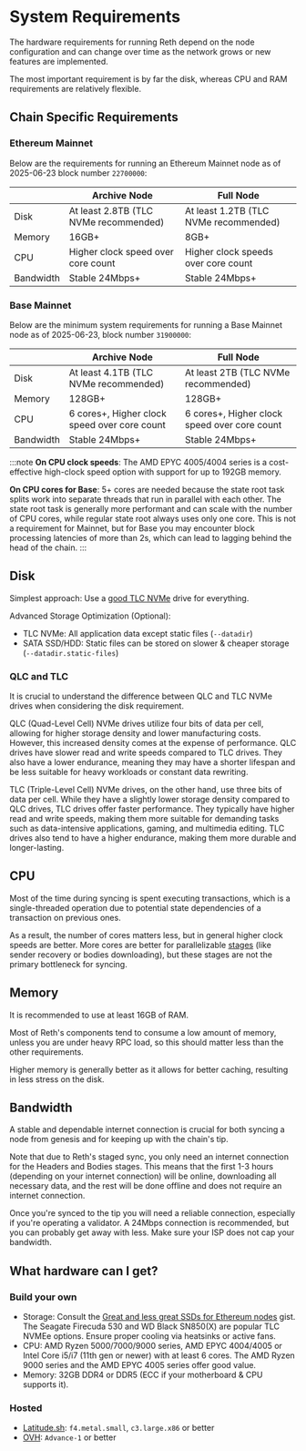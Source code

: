 # System Requirements

The hardware requirements for running Reth depend on the node configuration and can change over time as the network grows or new features are implemented.

The most important requirement is by far the disk, whereas CPU and RAM requirements are relatively flexible.

## Chain Specific Requirements

### Ethereum Mainnet

Below are the requirements for running an Ethereum Mainnet node as of 2025-06-23 block number `22700000`:

|           | Archive Node                          | Full Node                             |
| --------- | ------------------------------------- | ------------------------------------- |
| Disk      | At least 2.8TB (TLC NVMe recommended) | At least 1.2TB (TLC NVMe recommended) |
| Memory    | 16GB+                                 | 8GB+                                  |
| CPU       | Higher clock speed over core count    | Higher clock speeds over core count   |
| Bandwidth | Stable 24Mbps+                        | Stable 24Mbps+                        |

### Base Mainnet

Below are the minimum system requirements for running a Base Mainnet node as of 2025-06-23, block number `31900000`:

|           | Archive Node                                 | Full Node                                    |
| --------- | -------------------------------------------- | -------------------------------------------- |
| Disk      | At least 4.1TB (TLC NVMe recommended)        | At least 2TB (TLC NVMe recommended)          |
| Memory    | 128GB+                                       | 128GB+                                       |
| CPU       | 6 cores+, Higher clock speed over core count | 6 cores+, Higher clock speed over core count |
| Bandwidth | Stable 24Mbps+                               | Stable 24Mbps+                               |

:::note
**On CPU clock speeds**: The AMD EPYC 4005/4004 series is a cost-effective high-clock speed option with support for up to 192GB memory.

**On CPU cores for Base**: 5+ cores are needed because the state root task splits work into separate threads that run in parallel with each other. The state root task is generally more performant and can scale with the number of CPU cores, while regular state root always uses only one core. This is not a requirement for Mainnet, but for Base you may encounter block processing latencies of more than 2s, which can lead to lagging behind the head of the chain.
:::

## Disk

Simplest approach: Use a [good TLC NVMe](https://gist.github.com/yorickdowne/f3a3e79a573bf35767cd002cc977b038) drive for everything.

Advanced Storage Optimization (Optional):

-   TLC NVMe: All application data except static files (`--datadir`)
-   SATA SSD/HDD: Static files can be stored on slower & cheaper storage (`--datadir.static-files`)

### QLC and TLC

It is crucial to understand the difference between QLC and TLC NVMe drives when considering the disk requirement.

QLC (Quad-Level Cell) NVMe drives utilize four bits of data per cell, allowing for higher storage density and lower manufacturing costs. However, this increased density comes at the expense of performance. QLC drives have slower read and write speeds compared to TLC drives. They also have a lower endurance, meaning they may have a shorter lifespan and be less suitable for heavy workloads or constant data rewriting.

TLC (Triple-Level Cell) NVMe drives, on the other hand, use three bits of data per cell. While they have a slightly lower storage density compared to QLC drives, TLC drives offer faster performance. They typically have higher read and write speeds, making them more suitable for demanding tasks such as data-intensive applications, gaming, and multimedia editing. TLC drives also tend to have a higher endurance, making them more durable and longer-lasting.

## CPU

Most of the time during syncing is spent executing transactions, which is a single-threaded operation due to potential state dependencies of a transaction on previous ones.

As a result, the number of cores matters less, but in general higher clock speeds are better. More cores are better for parallelizable [stages](https://github.com/paradigmxyz/reth/blob/main/docs/crates/stages) (like sender recovery or bodies downloading), but these stages are not the primary bottleneck for syncing.

## Memory

It is recommended to use at least 16GB of RAM.

Most of Reth's components tend to consume a low amount of memory, unless you are under heavy RPC load, so this should matter less than the other requirements.

Higher memory is generally better as it allows for better caching, resulting in less stress on the disk.

## Bandwidth

A stable and dependable internet connection is crucial for both syncing a node from genesis and for keeping up with the chain's tip.

Note that due to Reth's staged sync, you only need an internet connection for the Headers and Bodies stages. This means that the first 1-3 hours (depending on your internet connection) will be online, downloading all necessary data, and the rest will be done offline and does not require an internet connection.

Once you're synced to the tip you will need a reliable connection, especially if you're operating a validator. A 24Mbps connection is recommended, but you can probably get away with less. Make sure your ISP does not cap your bandwidth.

## What hardware can I get?

### Build your own

-   Storage: Consult the [Great and less great SSDs for Ethereum nodes](https://gist.github.com/yorickdowne/f3a3e79a573bf35767cd002cc977b038) gist. The Seagate Firecuda 530 and WD Black SN850(X) are popular TLC NVMEe options. Ensure proper cooling via heatsinks or active fans.
-   CPU: AMD Ryzen 5000/7000/9000 series, AMD EPYC 4004/4005 or Intel Core i5/i7 (11th gen or newer) with at least 6 cores. The AMD Ryzen 9000 series and the AMD EPYC 4005 series offer good value.
-   Memory: 32GB DDR4 or DDR5 (ECC if your motherboard & CPU supports it).

### Hosted

-   [Latitude.sh](https://www.latitude.sh): `f4.metal.small`, `c3.large.x86` or better
-   [OVH](https://www.ovhcloud.com/en/bare-metal/advance/): `Advance-1` or better
